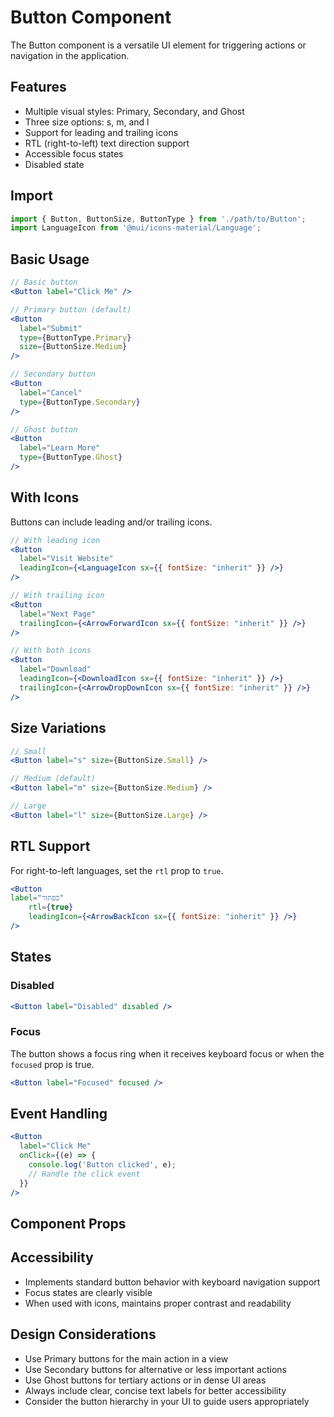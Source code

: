 
<Meta of={ButtonStories} title="Components/Button/Documentation" />

# Button Component

The Button component is a versatile UI element for triggering actions or navigation in the application.

## Features

- Multiple visual styles: Primary, Secondary, and Ghost
- Three size options: s, m, and l
- Support for leading and trailing icons
- RTL (right-to-left) text direction support
- Accessible focus states
- Disabled state

## Import

```jsx
import { Button, ButtonSize, ButtonType } from './path/to/Button';
import LanguageIcon from '@mui/icons-material/Language';
```

## Basic Usage

```jsx
// Basic button
<Button label="Click Me" />

// Primary button (default)
<Button 
  label="Submit" 
  type={ButtonType.Primary}
  size={ButtonSize.Medium} 
/>

// Secondary button
<Button 
  label="Cancel" 
  type={ButtonType.Secondary} 
/>

// Ghost button
<Button 
  label="Learn More" 
  type={ButtonType.Ghost} 
/>
```

## With Icons

Buttons can include leading and/or trailing icons.

```jsx
// With leading icon
<Button 
  label="Visit Website" 
  leadingIcon={<LanguageIcon sx={{ fontSize: "inherit" }} />} 
/>

// With trailing icon
<Button 
  label="Next Page" 
  trailingIcon={<ArrowForwardIcon sx={{ fontSize: "inherit" }} />} 
/>

// With both icons
<Button 
  label="Download" 
  leadingIcon={<DownloadIcon sx={{ fontSize: "inherit" }} />}
  trailingIcon={<ArrowDropDownIcon sx={{ fontSize: "inherit" }} />}
/>
```

## Size Variations

```jsx
// Small
<Button label="s" size={ButtonSize.Small} />

// Medium (default)
<Button label="m" size={ButtonSize.Medium} />

// Large
<Button label="l" size={ButtonSize.Large} />
```

## RTL Support

For right-to-left languages, set the `rtl` prop to `true`.

```jsx
<Button 
label="כפתור" 
    rtl={true} 
    leadingIcon={<ArrowBackIcon sx={{ fontSize: "inherit" }} />}
/>
```

## States

### Disabled

```jsx
<Button label="Disabled" disabled />
```

### Focus

The button shows a focus ring when it receives keyboard focus or when the `focused` prop is true.

```jsx
<Button label="Focused" focused />
```

## Event Handling

```jsx
<Button 
  label="Click Me" 
  onClick={(e) => {
    console.log('Button clicked', e);
    // Handle the click event
  }} 
/>
```

## Component Props

<Controls />

## Accessibility

- Implements standard button behavior with keyboard navigation support
- Focus states are clearly visible
- When used with icons, maintains proper contrast and readability

## Design Considerations

- Use Primary buttons for the main action in a view
- Use Secondary buttons for alternative or less important actions
- Use Ghost buttons for tertiary actions or in dense UI areas
- Always include clear, concise text labels for better accessibility
- Consider the button hierarchy in your UI to guide users appropriately